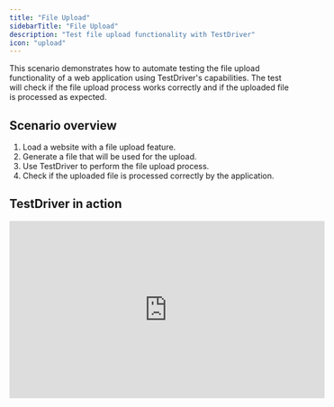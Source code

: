 ```yaml
---
title: "File Upload"
sidebarTitle: "File Upload"
description: "Test file upload functionality with TestDriver"
icon: "upload"
---
```



This scenario demonstrates how to automate testing the file upload functionality of a web application using TestDriver's capabilities. The test will check if the file upload process works correctly and if the uploaded file is processed as expected.

<TestPrereqs />

## Scenario overview
1. Load a website with a file upload feature. 
2. Generate a file that will be used for the upload.
3. Use TestDriver to perform the file upload process. 
4. Check if the uploaded file is processed correctly by the application.


## TestDriver in action
<iframe
  width="560"
  height="315"
  src="https://www.youtube.com/embed/50AN5hDnwAg"
  title="File Upload Testing with TestDriver"
  frameborder="0"
  allow="accelerometer; autoplay; clipboard-write; encrypted-media; gyroscope; picture-in-picture"
  allowfullscreen
></iframe>

